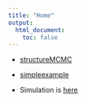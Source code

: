 ```yaml
---
title: "Home"
output:
  html_document:
    toc: false
---
```




* [structureMCMC](structureMCMC.html)

* [simpleexample](simpleexample.html)


* Simulation is [here](Simulation_studies.html)


